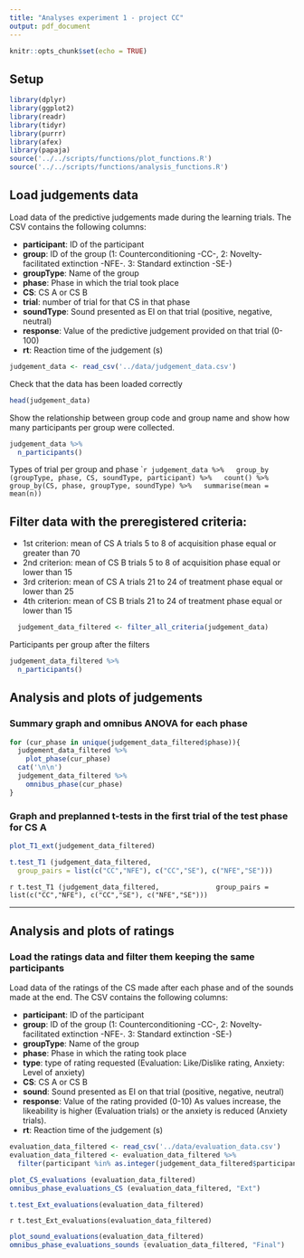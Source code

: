 ```yaml
---
title: "Analyses experiment 1 - project CC"
output: pdf_document
---
```


```r
knitr::opts_chunk$set(echo = TRUE)
```

## Setup

```r
library(dplyr)
library(ggplot2)
library(readr)
library(tidyr)
library(purrr)
library(afex)
library(papaja)
source('../../scripts/functions/plot_functions.R')
source('../../scripts/functions/analysis_functions.R')
```

## Load judgements data

Load data of the predictive judgements made during the learning trials. The CSV contains the following columns:


- **participant**: ID of the participant
- **group**: ID of the group (1: Counterconditioning -CC-, 2: Novelty-facilitated extinction -NFE-. 3: Standard extinction -SE-)
- **groupType**: Name of the group
- **phase**: Phase in which the trial took place
- **CS**: CS A or CS B
- **trial**: number of trial for that CS in that phase
- **soundType**: Sound presented as EI on that trial (positive, negative, neutral)
- **response**: Value of the predictive judgement provided on that trial (0-100)
- **rt**: Reaction time of the judgement (s)

```r
judgement_data <- read_csv('../data/judgement_data.csv')
```
Check that the data has been loaded correctly
```r
head(judgement_data)
```

Show the relationship between group code and group name and show how many participants per group were collected.
```r
judgement_data %>%
  n_participants()
```

\newpage
Types of trial per group and phase
````r
judgement_data %>%
  group_by (groupType, phase, CS, soundType, participant) %>%
  count() %>%
  group_by(CS, phase, groupType, soundType) %>%
  summarise(mean = mean(n))
```


## Filter data with the preregistered criteria:

- 1st criterion: mean of CS A trials 5 to 8 of acquisition phase equal or greater than 70
- 2nd criterion: mean of CS B trials 5 to 8 of acquisition phase equal or lower than 15
- 3rd criterion: mean of CS A trials 21 to 24 of treatment phase equal or lower than 25
- 4th criterion: mean of CS B trials 21 to 24 of treatment phase equal or lower than 15

```r
  judgement_data_filtered <- filter_all_criteria(judgement_data)
```

Participants per group after the filters
```r
judgement_data_filtered %>%
  n_participants()
```

\newpage

## Analysis and plots of judgements

### Summary graph and omnibus ANOVA for each phase
```r
for (cur_phase in unique(judgement_data_filtered$phase)){
  judgement_data_filtered %>%
    plot_phase(cur_phase)
  cat('\n\n')
  judgement_data_filtered %>%
    omnibus_phase(cur_phase)
}
```

### Graph and preplanned t-tests in the first trial of the test phase for CS A
```r
plot_T1_ext(judgement_data_filtered)
```

```r
t.test_T1 (judgement_data_filtered,
  group_pairs = list(c("CC","NFE"), c("CC","SE"), c("NFE","SE")))
```

`r t.test_T1 (judgement_data_filtered,
             group_pairs = list(c("CC","NFE"), c("CC","SE"), c("NFE","SE")))`

\newpage
***

## Analysis and plots of ratings

### Load the ratings data and filter them keeping the same participants

Load data of the ratings of the CS made after each phase and of the sounds made at the end. The CSV contains the following columns:


- **participant**: ID of the participant
- **group**: ID of the group (1: Counterconditioning -CC-, 2: Novelty-facilitated extinction -NFE-. 3: Standard extinction -SE-)
- **groupType**: Name of the group
- **phase**: Phase in which the rating took place
- **type**: type of rating requested (Evaluation: Like/Dislike rating, Anxiety: Level of anxiety)
- **CS**: CS A or CS B
- **sound**: Sound presented as EI on that trial (positive, negative, neutral)
- **response**: Value of the rating provided (0-10) As values increase, the likeability is higher (Evaluation trials) or the anxiety is reduced (Anxiety trials).
- **rt**: Reaction time of the judgement (s)
```r
evaluation_data_filtered <- read_csv('../data/evaluation_data.csv')
evaluation_data_filtered <- evaluation_data_filtered %>%
  filter(participant %in% as.integer(judgement_data_filtered$participant %>% unique()))
```

```r
plot_CS_evaluations (evaluation_data_filtered)
omnibus_phase_evaluations_CS (evaluation_data_filtered, "Ext")
```


```r
t.test_Ext_evaluations(evaluation_data_filtered)
```


`r t.test_Ext_evaluations(evaluation_data_filtered)`


```r
plot_sound_evaluations(evaluation_data_filtered)
omnibus_phase_evaluations_sounds (evaluation_data_filtered, "Final")
```

